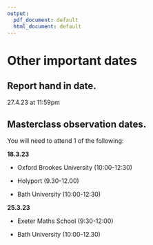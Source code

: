 ```yaml
---
output:
  pdf_document: default
  html_document: default
---
```

# Other important dates {-}

## Report hand in date. {-}


27.4.23 at 11:59pm

## Masterclass observation dates.{-}

You will need to attend 1 of the following:

**18.3.23**


- Oxford Brookes University (10:00-12:30)


- Holyport (9.30-12.00)


- Bath University (10:00-12:30)


**25.3.23**


- Exeter Maths School (9:30-12:00)

- Bath University (10:00-12.30)

